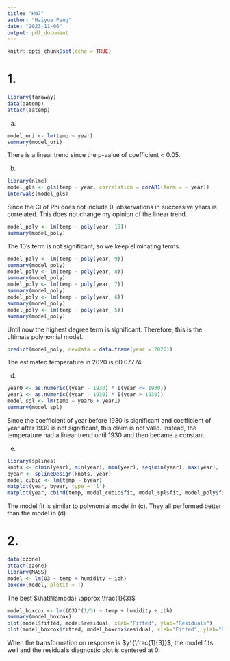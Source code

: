```yaml
---
title: "HW7"
author: "Haiyue Peng"
date: "2023-11-06"
output: pdf_document
---
```


```r
knitr::opts_chunk$set(echo = TRUE)
```

# 1.
```r
library(faraway)
data(aatemp)
attach(aatemp)
```

(a)
```r
model_ori <- lm(temp ~ year)
summary(model_ori)
```
There is a linear trend since the p-value of coefficient < 0.05. 

(b)
```r
library(nlme)
model_gls <- gls(temp ~ year, correlation = corAR1(form = ~ year))
intervals(model_gls)
```
Since the CI of Phi does not include 0, observations in successive years is correlated. This does not change my opinion of the linear trend. 

```r
model_poly <- lm(temp ~ poly(year, 10))
summary(model_poly)
```
The 10's term is not significant, so we keep eliminating terms. 
```r
model_poly <- lm(temp ~ poly(year, 9))
summary(model_poly)
model_poly <- lm(temp ~ poly(year, 8))
summary(model_poly)
model_poly <- lm(temp ~ poly(year, 7))
summary(model_poly)
model_poly <- lm(temp ~ poly(year, 6))
summary(model_poly)
model_poly <- lm(temp ~ poly(year, 5))
summary(model_poly)
```
Until now the highest degree term is significant. Therefore, this is the ultimate polynomial model. 
```r
predict(model_poly, newdata = data.frame(year = 2020))
```
The estimated temperature in 2020 is 60.07774. 

(d)
```r
year0 <- as.numeric((year - 1930) * I(year <= 1930))
year1 <- as.numeric((year - 1930) * I(year > 1930))
model_spl <- lm(temp ~ year0 + year1)
summary(model_spl)
```
Since the coefficient of year before 1930 is significant and coefficient of year after 1930 is not significant, this claim is not valid. Instead, the temperature had a linear trend until 1930 and then became a constant. 

(e)
```r
library(splines)
knots <- c(min(year), min(year), min(year), seq(min(year), max(year), length = 6), max(year), max(year), max(year))
byear <- splineDesign(knots, year)
model_cubic <- lm(temp ~ byear)
matplot(year, byear, type = 'l')
matplot(year, cbind(temp, model_cubic$fit, model_spl$fit, model_poly$fit), type = 'plll', pch = 1)
```
The model fit is similar to polynomial model in (c). They all performed better than the model in (d). 

# 2.
```r
data(ozone)
attach(ozone)
library(MASS)
model <- lm(O3 ~ temp + humidity + ibh)
boxcox(model, plotit = T)
```
The best $\hat{\lambda} \approx \frac{1}{3}$

```r
model_boxcox <- lm((O3)^(1/3) ~ temp + humidity + ibh)
summary(model_boxcox)
plot(model$fitted, model$residual, xlab="Fitted", ylab="Residuals")
plot(model_boxcox$fitted, model_boxcox$residual, xlab="Fitted", ylab="Residuals")
```

When the transformation on response is $y^{\frac{1}{3}}$, the model fits well and the residual's diagnostic plot is centered at 0. 